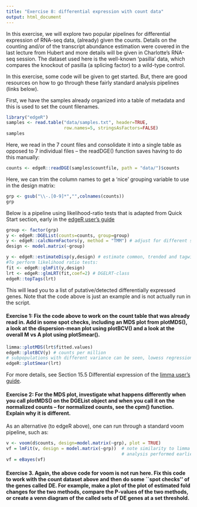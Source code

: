 ```yaml
---
title: "Exercise 8: differential expression with count data"
output: html_document
---
```


In this exercise, we will explore two popular pipelines for differential expression of RNA-seq data, (already) given the counts.  Details on the counting and/or of the transcript abundance estimation were covered in the last lecture from Hubert and more details will be given in Charlotte's RNA-seq session.  The dataset used here is the well-known 'pasilla' data, which compares the knockout of pasilla (a splicing factor) to a wild-type control.

In this exercise, some code will be given to get started.  But, there are good resources on how to go through these fairly standard analysis pipelines (links below).

First, we have the samples already organized into a table of metadata and this is used to set the count filenames.

```r
library("edgeR")
samples <- read.table("data/samples.txt", header=TRUE,
                      row.names=5, stringsAsFactors=FALSE)
samples
```

Here, we read in the 7 count files and consolidate it into a single table as opposed to 7 individual files -- the readDGE() function saves having to do this manually:

```r
counts <- edgeR::readDGE(samples$countfile, path = "data/")$counts
```

Here, we can trim the column names to get a 'nice' grouping variable to use in the design matrix:

```r
grp <- gsub("\\-.[0-9]*","",colnames(counts))
grp
```


Below is a pipeline using likelihood-ratio tests that is adapted from Quick Start section, early in the [edgeR user's guide](http://bioconductor.org/packages/release/bioc/vignettes/edgeR/inst/doc/edgeRUsersGuide.pdf)


```r
group <- factor(grp)
y <- edgeR::DGEList(counts=counts, group=group) 
y <- edgeR::calcNormFactors(y, method = "TMM") # adjust for different sizes of libraries
design <- model.matrix(~group)

y <- edgeR::estimateDisp(y,design) # estimate common, trended and tagwise dispersion
#To perform likelihood ratio tests:
fit <- edgeR::glmFit(y,design)
lrt <- edgeR::glmLRT(fit,coef=2) # DGELRT-class
edgeR::topTags(lrt) 
```

This will lead you to a list of putative/detected differentially expressed genes.  Note that the code above is just an example and is not actually run in the script.

#### Exercise 1: Fix the code above to work on the count table that was already read in.  Add in some spot checks, including an MDS plot from plotMDS(), a look at the dispersion-mean plot using plotBCV() and a look at the overall M vs A plot using plotSmear().


``` r
limma::plotMDS(lrt$fitted.values)
edgeR::plotBCV(y) # counts per million
# subpopulations with different variance can be seen, lowess regression
edgeR::plotSmear(lrt)

```

For more details, see Section 15.5 Differential expression of the [limma user's guide](http://www.bioconductor.org/packages/devel/bioc/vignettes/limma/inst/doc/usersguide.pdf).

#### Exercise 2: For the MDS plot, investigate what happens differently when you call plotMDS() on the DGEList object and when you call it on the normalized counts -- for normalized counts, see the cpm() function.  Explain why it is different.

As an alternative (to edgeR above), one can run through a standard voom pipeline, such as:

```r
v <- voom(d$counts, design=model.matrix(~grp), plot = TRUE)
vf = lmFit(v, design = model.matrix(~grp))  # note similarity to limma
                                            # analysis performed earlier
vf = eBayes(vf)
```

#### Exercise 3. Again, the above code for voom is not run here.  Fix this code to work with the count dataset above and then do some ``spot checks'' of the genes called DE.  For example, make a plot of the plot of estimated fold changes for the two methods, compare the P-values of the two methods, or create a venn diagram of the called sets of DE genes at a set threshold.
